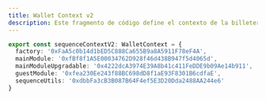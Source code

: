 ```yaml
---
title: Wallet Context v2
description: Este fragmento de código define el contexto de la billetera v2, incluyendo las direcciones para la fábrica, módulo principal, módulo principal actualizable, módulo de invitados y utilidades de sequence.
---
```


```ts
export const sequenceContextV2: WalletContext = {
  factory: '0xFaA5c0b14d1bED5C888Ca655B9a8A5911F78eF4A',
  mainModule: '0xfBf8f1A5E00034762D928f46d438B947f5d4065d',
  mainModuleUpgradable: '0x4222dcA3974E39A8b41c411FeDDE9b09Ae14b911',
  guestModule: '0xfea230Ee243f88BC698dD8f1aE93F8301B6cdfaE',
  sequenceUtils: '0xdbbFa3cB3B087B64F4ef5E3D20Dda2488AA244e6'
}
```
